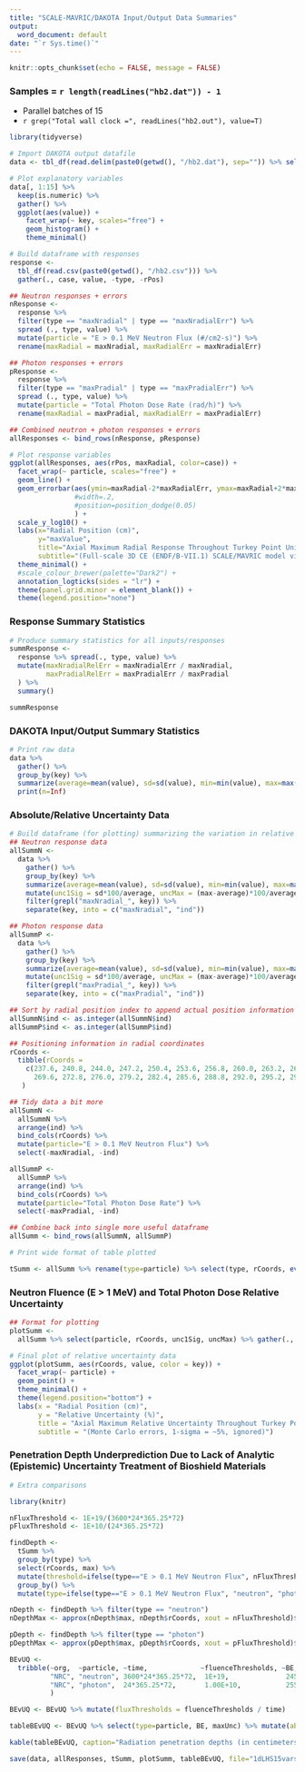 ```yaml
---
title: "SCALE-MAVRIC/DAKOTA Input/Output Data Summaries"
output:
  word_document: default
date: "`r Sys.time()`"
---
```


```r
knitr::opts_chunk$set(echo = FALSE, message = FALSE)
```

### Samples = `r length(readLines("hb2.dat")) - 1`

- Parallel batches of 15
- `r grep("Total wall clock =", readLines("hb2.out"), value=T)`

```r
library(tidyverse)

# Import DAKOTA output datafile
data <- tbl_df(read.delim(paste0(getwd(), "/hb2.dat"), sep="")) %>% select(-X.eval_id, -interface)

# Plot explanatory variables
data[, 1:15] %>%
  keep(is.numeric) %>%
  gather() %>%
  ggplot(aes(value)) +
    facet_wrap(~ key, scales="free") +
    geom_histogram() +
    theme_minimal()

# Build dataframe with responses
response <- 
  tbl_df(read.csv(paste0(getwd(), "/hb2.csv"))) %>%
  gather(., case, value, -type, -rPos)

## Neutron responses + errors
nResponse <- 
  response %>% 
  filter(type == "maxNradial" | type == "maxNradialErr") %>%
  spread (., type, value) %>%
  mutate(particle = "E > 0.1 MeV Neutron Flux (#/cm2-s)") %>%
  rename(maxRadial = maxNradial, maxRadialErr = maxNradialErr)

## Photon responses + errors
pResponse <-
  response %>% 
  filter(type == "maxPradial" | type == "maxPradialErr") %>%
  spread (., type, value) %>%
  mutate(particle = "Total Photon Dose Rate (rad/h)") %>%
  rename(maxRadial = maxPradial, maxRadialErr = maxPradialErr)

## Combined neutron + photon responses + errors
allResponses <- bind_rows(nResponse, pResponse)

# Plot response variables
ggplot(allResponses, aes(rPos, maxRadial, color=case)) +
  facet_wrap(~ particle, scales="free") + 
  geom_line() +
  geom_errorbar(aes(ymin=maxRadial-2*maxRadialErr, ymax=maxRadial+2*maxRadialErr),
                #width=.2,
                #position=position_dodge(0.05)
                ) +
  scale_y_log10() +
  labs(x="Radial Position (cm)",
       y="maxValue",
       title="Axial Maximum Radial Response Throughout Turkey Point Unit-3,4 Bioshield",
       subtitle="(Full-scale 3D CE (ENDF/B-VII.1) SCALE/MAVRIC model via DAKOTA; 240 samples; 15 inputs; 2-sig errs)") +
  theme_minimal() +
  #scale_colour_brewer(palette="Dark2") +
  annotation_logticks(sides = "lr") + 
  theme(panel.grid.minor = element_blank()) +
  theme(legend.position="none")
```

### Response Summary Statistics

```r
# Produce summary statistics for all inputs/responses
summResponse <- 
  response %>% spread(., type, value) %>%
  mutate(maxNradialRelErr = maxNradialErr / maxNradial,
         maxPradialRelErr = maxPradialErr / maxPradial
  ) %>%
  summary()

summResponse
```

### DAKOTA Input/Output Summary Statistics

```r
# Print raw data
data %>% 
  gather() %>%
  group_by(key) %>%
  summarize(average=mean(value), sd=sd(value), min=min(value), max=max(value)) %>%
  print(n=Inf)

```

### Absolute/Relative Uncertainty Data 

```r
# Build dataframe (for plotting) summarizing the variation in relative uncertainty throughout bioshield
## Neutron response data
allSummN <-
  data %>% 
    gather() %>%
    group_by(key) %>%
    summarize(average=mean(value), sd=sd(value), min=min(value), max=max(value)) %>%
    mutate(unc1Sig = sd*100/average, uncMax = (max-average)*100/average) %>% 
    filter(grepl("maxNradial_", key)) %>%
    separate(key, into = c("maxNradial", "ind"))

## Photon response data
allSummP <-
  data %>% 
    gather() %>%
    group_by(key) %>%
    summarize(average=mean(value), sd=sd(value), min=min(value), max=max(value)) %>%
    mutate(unc1Sig = sd*100/average, uncMax = (max-average)*100/average)  %>% 
    filter(grepl("maxPradial_", key)) %>%
    separate(key, into = c("maxPradial", "ind"))

## Sort by radial position index to append actual position information
allSummN$ind <- as.integer(allSummN$ind)
allSummP$ind <- as.integer(allSummP$ind)

## Positioning information in radial coordinates
rCoords <-
  tibble(rCoords = 
    c(237.6, 240.8, 244.0, 247.2, 250.4, 253.6, 256.8, 260.0, 263.2, 266.4,
      269.6, 272.8, 276.0, 279.2, 282.4, 285.6, 288.8, 292.0, 295.2, 298.4)
   )

## Tidy data a bit more
allSummN <- 
  allSummN %>%
  arrange(ind) %>%
  bind_cols(rCoords) %>%
  mutate(particle="E > 0.1 MeV Neutron Flux") %>%
  select(-maxNradial, -ind)

allSummP <- 
  allSummP %>%
  arrange(ind) %>% 
  bind_cols(rCoords) %>%
  mutate(particle="Total Photon Dose Rate") %>%
  select(-maxPradial, -ind)

## Combine back into single more useful dataframe
allSumm <- bind_rows(allSummN, allSummP)

# Print wide format of table plotted

tSumm <- allSumm %>% rename(type=particle) %>% select(type, rCoords, everything()) %>% print(n=Inf)
```

### Neutron Fluence (E > 1 MeV) and Total Photon Dose Relative Uncertainty 

```r
## Format for plotting
plotSumm <-
  allSumm %>% select(particle, rCoords, unc1Sig, uncMax) %>% gather(., key, value, -rCoords, -particle)

# Final plot of relative uncertainty data
ggplot(plotSumm, aes(rCoords, value, color = key)) +
  facet_wrap(~ particle) +
  geom_point() +
  theme_minimal() +
  theme(legend.position="bottom") +
  labs(x = "Radial Position (cm)",
       y = "Relative Uncertainty (%)",
       title = "Axial Maximum Relative Uncertainty Throughout Turkey Point Unit-3,4 Bioshield",
       subtitle = "(Monte Carlo errors, 1-sigma = ~5%, ignored)")
```

### Penetration Depth Underprediction Due to Lack of Analytic (Epistemic) Uncertainty Treatment of Bioshield Materials 

```r
# Extra comparisons

library(knitr)

nFluxThreshold <- 1E+19/(3600*24*365.25*72)
pFluxThreshold <- 1E+10/(24*365.25*72)

findDepth <-
  tSumm %>%
  group_by(type) %>%
  select(rCoords, max) %>%
  mutate(threshold=ifelse(type=="E > 0.1 MeV Neutron Flux", nFluxThreshold, pFluxThreshold)) %>%
  group_by() %>%
  mutate(type=ifelse(type=="E > 0.1 MeV Neutron Flux", "neutron", "photon"))

nDepth <- findDepth %>% filter(type == "neutron")
nDepthMax <- approx(nDepth$max, nDepth$rCoords, xout = nFluxThreshold)$y

pDepth <- findDepth %>% filter(type == "photon")
pDepthMax <- approx(pDepth$max, pDepth$rCoords, xout = pFluxThreshold)$y

BEvUQ <- 
  tribble(~org,  ~particle, ~time,             ~fluenceThresholds, ~BE,    ~maxUnc,
          "NRC", "neutron", 3600*24*365.25*72,  1E+19,              245.6-238.02,  nDepthMax-238.02,   
          "NRC", "photon",  24*365.25*72,       1.00E+10,           255.2-238.02,  pDepthMax-238.02
          )

BEvUQ <- BEvUQ %>% mutate(fluxThresholds = fluenceThresholds / time)

tableBEvUQ <- BEvUQ %>% select(type=particle, BE, maxUnc) %>% mutate(absDiff = BE - maxUnc, relDiff = ((BE - maxUnc)/BE))

kable(tableBEvUQ, caption="Radiation penetration depths (in centimeters) up to defined thresholds.")

save(data, allResponses, tSumm, plotSumm, tableBEvUQ, file="1dLHS15vars.RData")
```

